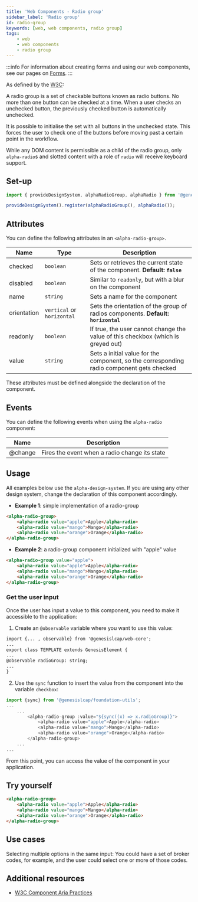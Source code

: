 ```yaml
---
title: 'Web Components - Radio group'
sidebar_label: 'Radio group'
id: radio-group
keywords: [web, web components, radio group]
tags:
    - web
    - web components
    - radio group
---
```


:::info
For information about creating forms and using our web components, see our pages on [Forms](/web/forms/foundation-forms/).
:::

As defined by the [W3C](https://w3c.github.io/aria-practices/#radiobutton):

A radio group is a set of checkable buttons known as radio buttons. No more than one button can be checked at a time. When a user checks an unchecked button, the previously checked button is automatically unchecked.

It is possible to initialise the set with all buttons in the unchecked state. This forces the user to check one of the buttons before moving past a certain point in the workflow.

While any DOM content is permissible as a child of the radio group, only `alpha-radio`s and slotted content with a role of `radio` will receive keyboard support.

## Set-up

```ts
import { provideDesignSystem, alphaRadioGroup, alphaRadio } from '@genesislcap/alpha-design-system';

provideDesignSystem().register(alphaRadioGroup(), alphaRadio());
```

## Attributes

You can define the following attributes in an `<alpha-radio-group>`.

| Name        | Type                       | Description                                                                               |
|-------------|----------------------------|-------------------------------------------------------------------------------------------|
| checked     | `boolean`                  | Sets or retrieves the current state of the component. **Default: `false`**                |
| disabled    | `boolean`                  | Similar to `readonly`, but with a blur on the component                                   |
| name        | `string`                   | Sets a name for the component                                                             |
| orientation | `vertical` or `horizontal` | Sets the orientation of the group of radios components. **Default: `horizontal`**         |                 
| readonly    | `boolean`                  | If true, the user cannot change the value of this checkbox (which is greyed out)          |                 
| value       | `string`                   | Sets a initial value for the component, so the corresponding radio component gets checked |

These attributes must be defined alongside the declaration of the component.

## Events

You can define the following events when using the `alpha-radio` component:

| Name    | Description                                   |
|---------|-----------------------------------------------|
| @change | Fires the event when a radio change its state |

## Usage
All examples below use the `alpha-design-system`. If you are using any other design system, change the declaration
of this component accordingly.

- **Example 1**: simple implementation of a radio-group
```html title="Example 1"
<alpha-radio-group>
    <alpha-radio value="apple">Apple</alpha-radio>
    <alpha-radio value="mango">Mango</alpha-radio>
    <alpha-radio value="orange">Orange</alpha-radio>
</alpha-radio-group>
```
- **Example 2**: a radio-group component initialized with "apple" value
```html title="Example 2"
<alpha-radio-group value="apple">
    <alpha-radio value="apple">Apple</alpha-radio>
    <alpha-radio value="mango">Mango</alpha-radio>
    <alpha-radio value="orange">Orange</alpha-radio>
</alpha-radio-group>
```

### Get the user input
Once the user has input a value to this component, you need to make it accessible to the application:

1. Create an `@observable` variable where you want to use this value:

```html {1,5}
import {... , observable} from '@genesislcap/web-core';
...
export class TEMPLATE extends GenesisElement {
...
@observable radioGroup: string;
...
}
```

2. Use the `sync` function to insert the value from the component into the variable `checkbox`:

```typescript tile="Example 4" {1,4}
import {sync} from '@genesislcap/foundation-utils';
...
    ...
        <alpha-radio-group :value="${sync((x) => x.radioGroup)}">
            <alpha-radio value="apple">Apple</alpha-radio>
            <alpha-radio value="mango">Mango</alpha-radio>
            <alpha-radio value="orange">Orange</alpha-radio>
        </alpha-radio-group>
    ...
...    
```

From this point, you can access the value of the component in your application.

## Try yourself

```html live
<alpha-radio-group>
    <alpha-radio value="apple">Apple</alpha-radio>
    <alpha-radio value="mango">Mango</alpha-radio>
    <alpha-radio value="orange">Orange</alpha-radio>
</alpha-radio-group>
```

## Use cases

Selecting multiple options in the same input: You could have a set of broker codes, for example, and the user could select one or more of those codes.

## Additional resources

- [W3C Component Aria Practices](https://www.w3.org/WAI/ARIA/apg/patterns/radio/)

